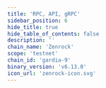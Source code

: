 ```yaml
---
title: 'RPC, API, gRPC'
sidebar_position: 6
hide_title: true
hide_table_of_contents: false
description: ''
chain_name: 'Zenrock'
scope: 'testnet'
chain_id: 'gardia-9'
binary_version: 'v6.13.0'
icon_url: 'zenrock-icon.svg'
---
```



<PageTitle
  iconUrl="img/zenrock-icon.svg"
  title="Zenrock Public Endpoints"
  chainId="gardia-9"
  version="v6.13.0"
/>

<Endpoints
  api="https://zenrock-t-api.noders.services"
  rpc="https://zenrock-t-rpc.noders.services"
  grpc="zenrock-t-grpc.noders.services:443"
  jsonRpc=""
/>
